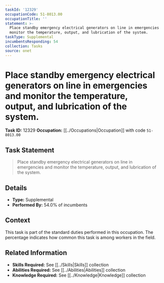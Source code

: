 ```yaml
---
taskId: '12329'
occupationCode: 51-8013.00
occupationTitle: ''
statement: >-
  Place standby emergency electrical generators on line in emergencies and
  monitor the temperature, output, and lubrication of the system.
taskType: Supplemental
incumbentsResponding: 54
collection: Tasks
source: onet
---
```

# Place standby emergency electrical generators on line in emergencies and monitor the temperature, output, and lubrication of the system.

**Task ID:** 12329
**Occupation:** [[../Occupations|Occupation]] with code `51-8013.00`

## Task Statement

> Place standby emergency electrical generators on line in emergencies and monitor the temperature, output, and lubrication of the system.

## Details

- **Type:** Supplemental
- **Performed By:** 54.0% of incumbents

## Context

This task is part of the standard duties performed in this occupation. The percentage indicates how common this task is among workers in the field.

## Related Information

- **Skills Required:** See [[../Skills|Skills]] collection
- **Abilities Required:** See [[../Abilities|Abilities]] collection
- **Knowledge Required:** See [[../Knowledge|Knowledge]] collection
